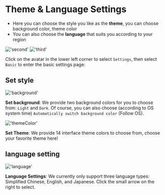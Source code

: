 # Theme & Language Settings

- Here you can choose the style you like as the **theme**, you can choose background color, theme color
- You can also choose the **language** that suits you according to your region

!['second'](/image/settings/second.png)
!['third'](/image/settings/third.png)

Click on the avatar in the lower left corner to select `Settings`, then select `Basic` to enter the basic settings page:

## Set style

!['background'](/image/settings/background.png)

**Set background**: We provide two background colors for you to choose from: `Light` and `Dark`. Of course, you can also choose (according to OS system time) `Automatically switch background color` (Follow OS).

!['themeColor'](/image/settings/themeColor.png)

**Set Theme**: We provide 14 interface theme colors to choose from, choose your favorite theme here!



## language setting

!['language'](/image/settings/language.png)

**Language Settings**: We currently only support three language types: Simplified Chinese, English, and Japanese. Click the small arrow on the right to select.